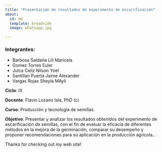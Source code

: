 ```yaml
---
title: "Presentación de resultados de experimento de escarificación"
about:
  id: me
  template: broadside
  image: whatsapp.jpg

---
```


:::{#me}
### Integrantes:

- Barbosa Saldaña Lili Maricela 
- Gomez Torres Euler
- Julca Celiz Nilson Yoel
- Santillan Puerta Jaime Alexander
- Vargas Rojas Sheyla MAyli 

**Ciclo**: IX 

**Docente**: Flavio Lozano Isla, PhD (c)

**Curso**: Producción y tecnología de semillas. 

**Objetivo**: Presentar y analizar los resultados obtenidos del experimento de escarificación de semillas, con el fin de evaluar la eficacia de diferentes métodos en la mejora de la germinación, comparar su desempeño y proponer recomendaciones para su aplicación en la producción agrícola.. 


:::

Thanks for checking out my web site!